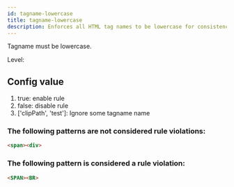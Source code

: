 ```yaml
---
id: tagname-lowercase
title: tagname-lowercase
description: Enforces all HTML tag names to be lowercase for consistency and standards compliance.
---
```



Tagname must be lowercase.

Level: <Badge text="Error" variant="danger" />

## Config value

1. true: enable rule
2. false: disable rule
3. ['clipPath', 'test']: Ignore some tagname name

### The following patterns are **not** considered rule violations:

```html
<span><div>
```

### The following pattern is considered a rule violation:

```html
<SPAN><BR>
```
